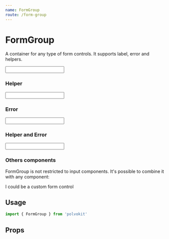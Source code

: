 ```yaml
---
name: FormGroup
route: /form-group
---
```



# FormGroup

A container for any type of form controls. It supports label, error and helpers.

<Playground>
  <FormGroup
    id='input'
    label='Input Label'
  >
    <Input id='input' />
  </FormGroup>
</Playground>

### Helper

<Playground>
  <FormGroup
    id='input'
    label='Input Label'
    helper='Some hint here...'
  >
    <Input id='input' />
  </FormGroup>
</Playground>

### Error

<Playground>
  <FormGroup
    id='input'
    label='Input Label'
    error='This field is invalid'
  >
    <Input id='input' />
  </FormGroup>
</Playground>

### Helper and Error

<Playground>
  <FormGroup
    id='input'
    label='Input Label'
    helper='Some hint for the input here'
    error='This field is invalid'
  >
    <Input id='input' />
  </FormGroup>
</Playground>

### Others components

FormGroup is not restricted to input components. It's possible
to combine it with any component:

<Playground>
  <FormGroup
    id='input'
    label='Input Label'
    helper='Some hint for the input here'
    error='This field is invalid'
  >
    <div style={{ height: 100, backgroundColor: 'hotpink', display: 'flex', alignItems: 'center', justifyContent: 'center', border: '5px dotted black' }}>
      I could be a custom form control
    </div>
  </FormGroup>
</Playground>

## Usage

```js
import { FormGroup } from 'polvokit'
```

## Props

<PropsTable of={FormGroup} />
